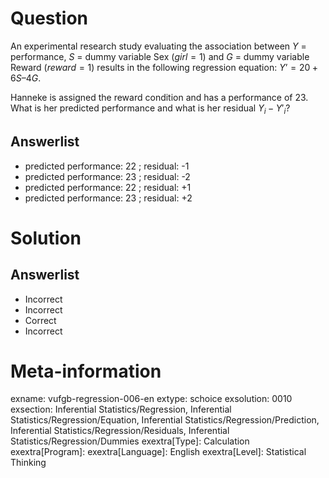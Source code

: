 Question
========

An experimental research study evaluating the association between $Y$ = performance, $S$ = dummy variable Sex ($girl=1$) and $G$ = dummy variable Reward ($reward =1$) results in the following regression equation:  $Y’ = 20+6S–4G$. 

Hanneke is assigned the reward condition and has a performance of 23. What is her predicted performance and what is her residual $Y_{i}-{Y}'_{i}$?
  
Answerlist
----------
* predicted performance: 22 ; residual: -1
* predicted performance: 23 ; residual: -2
* predicted performance: 22 ; residual: +1
* predicted performance: 23 ; residual: +2

Solution
========

Answerlist
----------
* Incorrect
* Incorrect
* Correct
* Incorrect

Meta-information
================
exname: vufgb-regression-006-en
extype: schoice
exsolution: 0010
exsection: Inferential Statistics/Regression, Inferential Statistics/Regression/Equation, Inferential Statistics/Regression/Prediction, Inferential Statistics/Regression/Residuals, Inferential Statistics/Regression/Dummies
exextra[Type]: Calculation
exextra[Program]: 
exextra[Language]: English
exextra[Level]: Statistical Thinking
